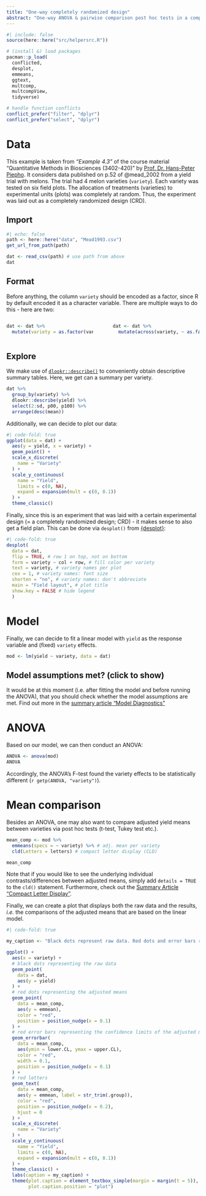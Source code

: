 ```yaml
---
title: "One-way completely randomized design"
abstract: "One-way ANOVA & pairwise comparison post hoc tests in a completely randomized design."
---
```


```r
#| include: false
source(here::here("src/helpersrc.R"))
```

```r
# (install &) load packages
pacman::p_load(
  conflicted,
  desplot,
  emmeans,
  ggtext,
  multcomp,
  multcompView,
  tidyverse)

# handle function conflicts
conflict_prefer("filter", "dplyr") 
conflict_prefer("select", "dplyr")
```

# Data

This example is taken from *"Example 4.3"* of the course material "Quantitative Methods in Biosciences (3402-420)" by [Prof. Dr. Hans-Peter Piepho](https://www.uni-hohenheim.de/organisation?tx_base_lsfcontentadmin%5BlsfPerson%5D=6257). It considers data published on p.52 of @mead_2002 from a yield trial with melons. The trial had 4 melon varieties (`variety`). Each variety was tested on six field plots. The allocation of treatments (varieties) to experimental units (plots) was completely at random. Thus, the experiment was laid out as a completely randomized design (CRD).

## Import

```r
#| echo: false
path <- here::here("data", "Mead1993.csv")
get_url_from_path(path)
```

```r
dat <- read_csv(path) # use path from above
dat
```

## Format

Before anything, the column `variety` should be encoded as a factor, since R by default encoded it as a character variable. There are multiple ways to do this - here are two:

::: columns
::: {.column width="49%"}
```r
dat <- dat %>% 
  mutate(variety = as.factor(variety))
```
:::

::: {.column width="2%"}
:::

::: {.column width="49%"}
```r
dat <- dat %>% 
  mutate(across(variety, ~ as.factor(.x)))
```
:::
:::

## Explore

We make use of [`dlookr::describe()`](../../misc/usefulthings.qmd#dlookr) to conveniently obtain descriptive summary tables. Here, we get can a summary per variety.

```r
dat %>% 
  group_by(variety) %>% 
  dlookr::describe(yield) %>% 
  select(2:sd, p00, p100) %>%
  arrange(desc(mean))
```

Additionally, we can decide to plot our data:

```r
#| code-fold: true
ggplot(data = dat) +
  aes(y = yield, x = variety) +
  geom_point() +
  scale_x_discrete(
    name = "Variety"
  ) +
  scale_y_continuous(
    name = "Yield",
    limits = c(0, NA),
    expand = expansion(mult = c(0, 0.1))
  ) +
  theme_classic()
```

Finally, since this is an experiment that was laid with a certain experimental design (= a completely randomized design; CRD) - it makes sense to also get a field plan. This can be done via `desplot()` from [{desplot}](../../misc/usefulthings.qmd#desplot):

```r
#| code-fold: true
desplot(
  data = dat, 
  flip = TRUE, # row 1 on top, not on bottom
  form = variety ~ col + row, # fill color per variety
  text = variety, # variety names per plot
  cex = 1, # variety names: font size
  shorten = "no", # variety names: don't abbreviate
  main = "Field layout", # plot title
  show.key = FALSE # hide legend 
  )     
```

# Model

Finally, we can decide to fit a linear model with `yield` as the response variable and (fixed) `variety` effects.

```r
mod <- lm(yield ~ variety, data = dat)
```

:::{.callout-warning collapse="true"}
## Model assumptions met? (click to show)

It would be at this moment (i.e. after fitting the model and before running the ANOVA), that you should check whether the model assumptions are met. Find out more in the [summary article "Model Diagnostics"](../../summaryarticles/modeldiagnostics.qmd)
:::

# ANOVA

Based on our model, we can then conduct an ANOVA:

```r
ANOVA <- anova(mod)
ANOVA
```

Accordingly, the ANOVA's F-test found the variety effects to be statistically different (`r getp(ANOVA, "variety")`).

# Mean comparison

Besides an ANOVA, one may also want to compare adjusted yield means between varieties via post hoc tests (t-test, Tukey test etc.).

```r
mean_comp <- mod %>% 
  emmeans(specs = ~ variety) %>% # adj. mean per variety
  cld(Letters = letters) # compact letter display (CLD)

mean_comp
```

Note that if you would like to see the underlying individual contrasts/differences between adjusted means, simply add `details = TRUE` to the `cld()` statement. Furthermore, check out the [Summary Article "Compact Letter Display"](../../summaryarticles/compactletterdisplay.qmd).

Finally, we can create a plot that displays both the raw data and the results, *i.e.* the comparisons of the adjusted means that are based on the linear model.

```r
#| code-fold: true

my_caption <- "Black dots represent raw data. Red dots and error bars represent adjusted means with 95% confidence limits per variety. Means followed by a common letter are not significantly different according to the Tukey-test."

ggplot() +
  aes(x = variety) +
  # black dots representing the raw data
  geom_point(
    data = dat,
    aes(y = yield)
  ) +
  # red dots representing the adjusted means
  geom_point(
    data = mean_comp,
    aes(y = emmean),
    color = "red",
    position = position_nudge(x = 0.1)
  ) +
  # red error bars representing the confidence limits of the adjusted means
  geom_errorbar(
    data = mean_comp,
    aes(ymin = lower.CL, ymax = upper.CL),
    color = "red",
    width = 0.1,
    position = position_nudge(x = 0.1)
  ) +
  # red letters 
  geom_text(
    data = mean_comp,
    aes(y = emmean, label = str_trim(.group)),
    color = "red",
    position = position_nudge(x = 0.2),
    hjust = 0
  ) +
  scale_x_discrete(
    name = "Variety"
  ) +
  scale_y_continuous(
    name = "Yield",
    limits = c(0, NA),
    expand = expansion(mult = c(0, 0.1))
  ) +
  theme_classic() +
  labs(caption = my_caption) +
  theme(plot.caption = element_textbox_simple(margin = margin(t = 5)),
        plot.caption.position = "plot")
```
